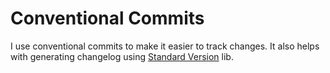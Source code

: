 # Conventional Commits

I use conventional commits to make it easier to track changes. It also helps with generating changelog using [Standard Version](https://github.com/conventional-changelog/standard-version) lib.


